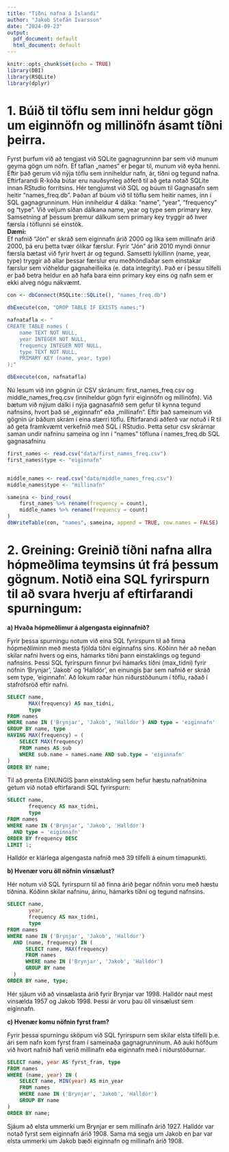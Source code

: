 ```yaml
---
title: "Tíðni nafna á Íslandi"
author: "Jakob Stefán Ívarsson"
date: "2024-09-23"
output:
  pdf_document: default
  html_document: default
---
```


```r
knitr::opts_chunk$set(echo = TRUE)
library(DBI)
library(RSQLite)
library(dplyr)

```

# 1. Búið til töflu sem inni heldur gögn um eiginnöfn og millinöfn ásamt tíðni þeirra.

Fyrst þurfum við að tengjast við SQLite gagnagrunninn þar sem við munum geyma gögn um nöfn. Ef taflan „names“ er þegar til, munum við eyða henni. Eftir það gerum við nýja töflu sem inniheldur nafn, ár, tíðni og tegund nafna. Eftirfarandi R-kóða bútar eru nauðsynleg aðferð til að geta notað SQLite innan RStudio forritsins.
Hér tengjumst við SQL og búum til Gagnasafn sem heitir "names_freq.db". Þaðan af búum við til töflu sem heitir names, inn í SQL gagnagrunninum. Hún inniheldur 4 dálka: "name", "year", "frequency" og "type". Við veljum síðan dálkana name, year og type sem primary key. Samsetning af þessum þremur dálkum sem primary key tryggir að hver færsla í töflunni sé einstök.  
**Dæmi: **  
Ef nafnið "Jón" er skráð sem eiginnafn árið 2000 og líka sem millinafn árið 2000, þá eru þetta tvær ólíkar færslur. Fyrir "Jón" árið 2010 myndi önnur færsla bætast við fyrir hvert ár og tegund. Samsetti lykillinn (name, year, type) tryggir að allar þessar færslur eru meðhöndlaðar sem einstakar færslur sem viðheldur gagnaheilleika (e. data integrity). Það er í þessu tilfelli er það betra heldur en að hafa bara einn primary key eins og nafn sem er ekki alveg nógu nákvæmt.
```r
con <- dbConnect(RSQLite::SQLite(), "names_freq.db")

dbExecute(con, "DROP TABLE IF EXISTS names;")

nafnatafla <- "
CREATE TABLE names (
    name TEXT NOT NULL,
    year INTEGER NOT NULL,
    frequency INTEGER NOT NULL,
    type TEXT NOT NULL,
    PRIMARY KEY (name, year, type)
);"

dbExecute(con, nafnatafla)

```

Nú lesum við inn gögnin úr CSV skránum: first_names_freq.csv og middle_names_freq.csv (inniheldur gögn fyrir eiginnöfn og millinöfn). Við bætum við nýjum dálki í nýja gagnasafnið sem gefur til kynna tegund nafnsins, hvort það sé „eiginnafn“ eða „millinafn“. Eftir það sameinum við gögnin úr báðum skrám í eina stærri töflu. Eftirfarandi aðferð var notuð í R til að geta framkvæmt verkefnið með SQL í RStudio. Þetta setur csv skrárnar saman undir nafninu sameina og inn í "names" töfluna í names_freq.db SQL gagnasafninu
```r
first_names <- read.csv("data/first_names_freq.csv")
first_names$type <- "eiginnafn"


middle_names <- read.csv("data/middle_names_freq.csv")
middle_names$type <- "millinafn"

sameina <- bind_rows(
    first_names %>% rename(frequency = count), 
    middle_names %>% rename(frequency = count)
)
dbWriteTable(con, "names", sameina, append = TRUE, row.names = FALSE)
```

# 2. Greining: Greinið tíðni nafna allra hópmeðlima teymsins út frá þessum gögnum. Notið eina SQL fyrirspurn til að svara hverju af eftirfarandi spurningum:

**a) Hvaða hópmeðlimur á algengasta eiginnafnið?**  

Fyrir þessa spurningu notum við eina SQL fyrirspurn til að finna hópmeðliminn með mesta fjölda tíðni eiginnafns síns. Kóðinn hér að neðan skilar nafni hvers og eins, hámarks tíðni þann einstaklings og tegund nafnsins. Þessi SQL fyrirspurn finnur því hámarks tíðni (max_tidni) fyrir nöfnin 'Brynjar', 'Jakob' og 'Halldór', en einungis þar sem nafnið er skráð sem type, 'eiginnafn'. Að lokum raðar hún niðurstöðunum í töflu, raðað í stafrófsröð eftir nafni.

```sql
SELECT name, 
       MAX(frequency) AS max_tidni, 
       type
FROM names
WHERE name IN ('Brynjar', 'Jakob', 'Halldór') AND type = 'eiginnafn'
GROUP BY name, type
HAVING MAX(frequency) = (
    SELECT MAX(frequency)
    FROM names AS sub
    WHERE sub.name = names.name AND sub.type = 'eiginnafn'
)
ORDER BY name;
```

Til að prenta EINUNGIS þann einstakling sem hefur hæstu nafnatíðnina getum við notað eftirfarandi SQL fyrirspurn:

```sql
SELECT name, 
       frequency AS max_tidni, 
       type
FROM names
WHERE name IN ('Brynjar', 'Jakob', 'Halldór') 
  AND type = 'eiginnafn'
ORDER BY frequency DESC
LIMIT 1;

```

Halldór er klárlega algengasta nafnið með 39 tilfelli á einum tímapunkti.

**b) Hvenær voru öll nöfnin vinsælust?**  

Hér notum við SQL fyrirspurn til að finna árið þegar nöfnin voru með hæstu tíðnina. Kóðinn skilar nafninu, árinu, hámarks tíðni og tegund nafnsins.

```sql
SELECT name, 
       year, 
       frequency AS max_tidni, 
       type
FROM names
WHERE name IN ('Brynjar', 'Jakob', 'Halldór')
  AND (name, frequency) IN (
      SELECT name, MAX(frequency)
      FROM names
      WHERE name IN ('Brynjar', 'Jakob', 'Halldór')
      GROUP BY name
  )
ORDER BY name, type;
```

Hér sjáum við að vinsælasta árið fyrir Brynjar var 1998. Halldór naut mest vinsælda 1957 og Jakob 1998. Þessi ár voru þau öll vinsælust sem eiginnafn.

**c) Hvenær komu nöfnin fyrst fram?**  

Fyrir þessa spurningu sköpum við SQL fyrirspurn sem skilar elsta tilfelli þ.e. ári sem nafn kom fyrst fram í sameinaða gagnagrunninum. Að auki höfðum við hvort nafnið hafi verið millinafn eða eiginnafn með í niðurstöðurnar.

```sql
SELECT name, year AS fyrst_fram, type
FROM names
WHERE (name, year) IN (
    SELECT name, MIN(year) AS min_year
    FROM names
    WHERE name IN ('Brynjar', 'Jakob', 'Halldór')
    GROUP BY name
)
ORDER BY name;

```

Sjáum að elsta ummerki um Brynjar er sem millinafn árið 1927. Halldór var notað fyrst sem eiginnafn árið 1908. Sama má segja um Jakob en þar var elsta ummerki um Jakob bæði eiginnafn og millinafn árið 1908.